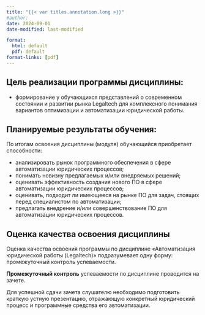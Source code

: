 ```yaml
---
title: "{{< var titles.annotation.long >}}"
#author:
date: 2024-09-01
date-modified: last-modified

format:
  html: default
  pdf: default
format-links: [pdf]
---
```



## Цель реализации программы дисциплины:

- формирование у обучающихся представлений о современном состоянии и развитии рынка Legaltech для комплексного понимания вариантов оптимизации и автоматизации юридической работы.


## Планируемые результаты обучения:
По итогам освоения дисциплины (модуля) обучающийся приобретает способности:

- анализировать рынок программного обеспечения в сфере автоматизации юридических процессов;
- понимать новизну предлагаемых и/или внедряемых решений;
- оценивать эффективность создания нового ПО в сфере автоматизации юридических процессов;
- оценивать, подходит ли имеющееся на рынке ПО для задач, стоящих перед специалистом по автоматизации;
- предлагать внедрение и/или совершенствование ПО для автоматизации юридических процессов.


## Оценка качества освоения дисциплины
Оценка качества освоения программы по дисциплине &laquo;Автоматизация юридической работы (Legaltech)&raquo; подразумевает одну форму: промежуточный контроль успеваемости.

**Промежуточный контроль** успеваемости по дисциплине проводится на зачете.

Для успешной сдачи зачета слушателю необходимо подготовить краткую устную презентацию, отражающую конкретный юридический процесс и программные средства его автоматизации.

